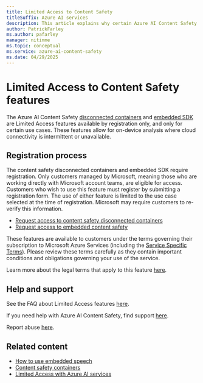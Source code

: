 ```yaml
---
title: Limited Access to Content Safety
titleSuffix: Azure AI services
description: This article explains why certain Azure AI Content Safety features are available as limited access, and how to request access.
author: PatrickFarley
ms.author: pafarley
manager: nitinme
ms.topic: conceptual
ms.service: azure-ai-content-safety
ms.date: 04/29/2025
---
```


# Limited Access to Content Safety features

The Azure AI Content Safety [disconnected containers](./how-to/containers/container-overview.md) and [embedded SDK](./how-to/embedded-content-safety.md) are Limited Access features available by registration only, and only for certain use cases. These features allow for on-device analysis where cloud connectivity is intermittent or unavailable.

## Registration process

The content safety disconnected containers and embedded SDK require registration. Only customers managed by Microsoft, meaning those who are working directly with Microsoft account teams, are eligible for access. Customers who wish to use this feature must register by submitting a registration form. The use of either feature is limited to the use case selected at the time of registration. Microsoft may require customers to re-verify this information.
- [Request access to content safety disconnected containers](https://aka.ms/csdisconnectedcontainers)
- [Request access to embedded content safety](https://aka.ms/aacs-embedded-application)

These features are available to customers under the terms governing their subscription to Microsoft Azure Services (including the [Service Specific Terms](https://go.microsoft.com/fwlink/?linkid=2018760)). Please review these terms carefully as they contain important conditions and obligations governing your use of the service.

Learn more about the legal terms that apply to this feature [here](https://azure.microsoft.com/support/legal/).

## Help and support

See the FAQ about Limited Access features [here](/azure/ai-services/cognitive-services-limited-access).

If you need help with Azure AI Content Safety, find support [here](/azure/ai-services/cognitive-services-support-options).

Report abuse [here](https://aka.ms/reportabuse).

## Related content

* [How to use embedded speech](/azure/ai-services/content-safety/how-to/embedded-content-safety)
* [Content safety containers](./how-to/containers/container-overview.md)
* [Limited Access with Azure AI services](/azure/ai-services/cognitive-services-limited-access)
